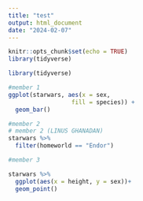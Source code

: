 ```yaml
---
title: "test"
output: html_document
date: "2024-02-07"
---
```


```r
knitr::opts_chunk$set(echo = TRUE)
library(tidyverse)
```




```r
library(tidyverse)
```

```r


#member 1 
ggplot(starwars, aes(x = sex, 
                  fill = species)) +
  geom_bar()
```

```r
#member 2
# member 2 (LINUS GHANADAN)
starwars %>%
  filter(homeworld == "Endor")
```

```r

#member 3

starwars %>% 
  ggplot(aes(x = height, y = sex))+
  geom_point()
```

```r

```

